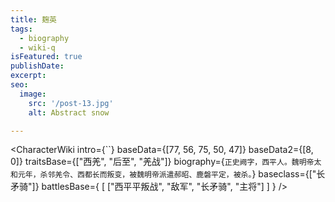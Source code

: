 ```yaml
---
title: 麹英
tags:
  - biography
  - wiki-q
isFeatured: true
publishDate:
excerpt:
seo:
  image:
    src: '/post-13.jpg'
    alt: Abstract snow

---
```



<CharacterWiki
  intro={``}
  baseData={[77, 56, 75, 50, 47]}
  baseData2={[8, 0]}
  traitsBase={["西羌", "后至", "羌战"]}
  biography={`正史阙字，西平人。魏明帝太和元年，杀邻羌令、西都长而叛变，被魏明帝派遣郝昭、鹿磐平定，被杀。`}
  baseclass={["长矛骑"]}
  battlesBase={
    [
      ["西平平叛战", "敌军", "长矛骑", "主将"]
    ]
  }
/>
